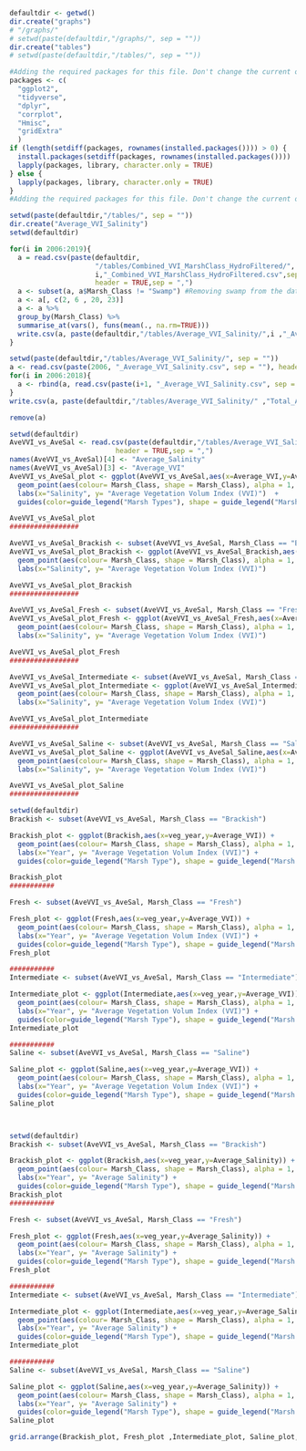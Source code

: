 ```{r}
defaultdir <- getwd()
dir.create("graphs")
# "/graphs/"
# setwd(paste(defaultdir,"/graphs/", sep = ""))
dir.create("tables")
# setwd(paste(defaultdir,"/tables/", sep = ""))


```

```{r, loading packages, include=TRUE, echo=FALSE}
#Adding the required packages for this file. Don't change the current order, and add new packages to the first.
packages <- c(
  "ggplot2", 
  "tidyverse", 
  "dplyr",
  "corrplot",
  "Hmisc", 
  "gridExtra"
  ) 
if (length(setdiff(packages, rownames(installed.packages()))) > 0) {
  install.packages(setdiff(packages, rownames(installed.packages())))
  lapply(packages, library, character.only = TRUE)
} else {
  lapply(packages, library, character.only = TRUE)
}
#Adding the required packages for this file. Don't change the current order, and add new packages to the first.

```


```{r}
setwd(paste(defaultdir,"/tables/", sep = ""))
dir.create("Average_VVI_Salinity")
setwd(defaultdir)

for(i in 2006:2019){
  a = read.csv(paste(defaultdir, 
                     "/tables/Combined_VVI_MarshClass_HydroFiltered/", 
                     i,"_Combined_VVI_MarshClass_HydroFiltered.csv",sep=""),
                     header = TRUE,sep = ",") 
  a <- subset(a, a$Marsh_Class != "Swamp") #Removing swamp from the dataaset, casuse there are no data for swamp.
  a <- a[, c(2, 6 , 20, 23)]
  a <- a %>%
  group_by(Marsh_Class) %>%
  summarise_at(vars(), funs(mean(., na.rm=TRUE))) 
  write.csv(a, paste(defaultdir,"/tables/Average_VVI_Salinity/",i ,"_Average_VVI_Salinity.csv",sep=""), row.names = FALSE)
}

setwd(paste(defaultdir,"/tables/Average_VVI_Salinity/", sep = ""))
a <- read.csv(paste(2006, "_Average_VVI_Salinity.csv", sep = ""), header = TRUE,sep = ",")
for(i in 2006:2018){
  a <- rbind(a, read.csv(paste(i+1, "_Average_VVI_Salinity.csv", sep = ""), header = TRUE,sep = ","))
}
write.csv(a, paste(defaultdir,"/tables/Average_VVI_Salinity/" ,"Total_Average_VVI_Salinit.csv",sep=""), row.names = FALSE)

remove(a)
```




```{r}
setwd(defaultdir)
AveVVI_vs_AveSal <- read.csv(paste(defaultdir,"/tables/Average_VVI_Salinity/", "Total_Average_VVI_Salinit.csv",sep=""),
                          header = TRUE,sep = ",")
names(AveVVI_vs_AveSal)[4] <- "Average_Salinity"
names(AveVVI_vs_AveSal)[3] <- "Average_VVI"
AveVVI_vs_AveSal_plot <- ggplot(AveVVI_vs_AveSal,aes(x=Average_VVI,y=Average_Salinity)) +
  geom_point(aes(colour= Marsh_Class, shape = Marsh_Class), alpha = 1, size = 3) + 
  labs(x="Salinity", y= "Average Vegetation Volum Index (VVI)")  + 
  guides(color=guide_legend("Marsh Types"), shape = guide_legend("Marsh Types"))

AveVVI_vs_AveSal_plot
#################

AveVVI_vs_AveSal_Brackish <- subset(AveVVI_vs_AveSal, Marsh_Class == "Brackish")
AveVVI_vs_AveSal_plot_Brackish <- ggplot(AveVVI_vs_AveSal_Brackish,aes(x=Average_VVI,y=Average_Salinity)) +
  geom_point(aes(colour= Marsh_Class, shape = Marsh_Class), alpha = 1, size = 3) + 
  labs(x="Salinity", y= "Average Vegetation Volum Index (VVI)") 

AveVVI_vs_AveSal_plot_Brackish
#################

AveVVI_vs_AveSal_Fresh <- subset(AveVVI_vs_AveSal, Marsh_Class == "Fresh")
AveVVI_vs_AveSal_plot_Fresh <- ggplot(AveVVI_vs_AveSal_Fresh,aes(x=Average_VVI,y=Average_Salinity)) +
  geom_point(aes(colour= Marsh_Class, shape = Marsh_Class), alpha = 1, size = 3) + 
  labs(x="Salinity", y= "Average Vegetation Volum Index (VVI)") 

AveVVI_vs_AveSal_plot_Fresh
#################

AveVVI_vs_AveSal_Intermediate <- subset(AveVVI_vs_AveSal, Marsh_Class == "Intermediate")
AveVVI_vs_AveSal_plot_Intermediate <- ggplot(AveVVI_vs_AveSal_Intermediate,aes(x=Average_VVI,y=Average_Salinity)) +
  geom_point(aes(colour= Marsh_Class, shape = Marsh_Class), alpha = 1, size = 3) + 
  labs(x="Salinity", y= "Average Vegetation Volum Index (VVI)") 

AveVVI_vs_AveSal_plot_Intermediate
#################

AveVVI_vs_AveSal_Saline <- subset(AveVVI_vs_AveSal, Marsh_Class == "Saline")
AveVVI_vs_AveSal_plot_Saline <- ggplot(AveVVI_vs_AveSal_Saline,aes(x=Average_VVI,y=Average_Salinity)) +
  geom_point(aes(colour= Marsh_Class, shape = Marsh_Class), alpha = 1, size = 3) + 
  labs(x="Salinity", y= "Average Vegetation Volum Index (VVI)") 

AveVVI_vs_AveSal_plot_Saline
#################


```

```{r}
setwd(defaultdir)
Brackish <- subset(AveVVI_vs_AveSal, Marsh_Class == "Brackish")

Brackish_plot <- ggplot(Brackish,aes(x=veg_year,y=Average_VVI)) +
  geom_point(aes(colour= Marsh_Class, shape = Marsh_Class), alpha = 1, size = 3) + 
  labs(x="Year", y= "Average Vegetation Volum Index (VVI)") + 
  guides(color=guide_legend("Marsh Type"), shape = guide_legend("Marsh Type"))

Brackish_plot
###########

Fresh <- subset(AveVVI_vs_AveSal, Marsh_Class == "Fresh")

Fresh_plot <- ggplot(Fresh,aes(x=veg_year,y=Average_VVI)) +
  geom_point(aes(colour= Marsh_Class, shape = Marsh_Class), alpha = 1, size = 3) + 
  labs(x="Year", y= "Average Vegetation Volum Index (VVI)") + 
  guides(color=guide_legend("Marsh Type"), shape = guide_legend("Marsh Type"))
Fresh_plot

###########
Intermediate <- subset(AveVVI_vs_AveSal, Marsh_Class == "Intermediate")

Intermediate_plot <- ggplot(Intermediate,aes(x=veg_year,y=Average_VVI)) +
  geom_point(aes(colour= Marsh_Class, shape = Marsh_Class), alpha = 1, size = 3) + 
  labs(x="Year", y= "Average Vegetation Volum Index (VVI)") + 
  guides(color=guide_legend("Marsh Type"), shape = guide_legend("Marsh Type"))
Intermediate_plot

###########
Saline <- subset(AveVVI_vs_AveSal, Marsh_Class == "Saline")

Saline_plot <- ggplot(Saline,aes(x=veg_year,y=Average_VVI)) +
  geom_point(aes(colour= Marsh_Class, shape = Marsh_Class), alpha = 1, size = 3) + 
  labs(x="Year", y= "Average Vegetation Volum Index (VVI)") + 
  guides(color=guide_legend("Marsh Type"), shape = guide_legend("Marsh Type"))
Saline_plot




```

```{r}
setwd(defaultdir)
Brackish <- subset(AveVVI_vs_AveSal, Marsh_Class == "Brackish")

Brackish_plot <- ggplot(Brackish,aes(x=veg_year,y=Average_Salinity)) +
  geom_point(aes(colour= Marsh_Class, shape = Marsh_Class), alpha = 1, size = 3) + 
  labs(x="Year", y= "Average Salinity") + 
  guides(color=guide_legend("Marsh Type"), shape = guide_legend("Marsh Type"))
Brackish_plot
###########

Fresh <- subset(AveVVI_vs_AveSal, Marsh_Class == "Fresh")

Fresh_plot <- ggplot(Fresh,aes(x=veg_year,y=Average_Salinity)) +
  geom_point(aes(colour= Marsh_Class, shape = Marsh_Class), alpha = 1, size = 3) + 
  labs(x="Year", y= "Average Salinity") + 
  guides(color=guide_legend("Marsh Type"), shape = guide_legend("Marsh Type"))
Fresh_plot

###########
Intermediate <- subset(AveVVI_vs_AveSal, Marsh_Class == "Intermediate")

Intermediate_plot <- ggplot(Intermediate,aes(x=veg_year,y=Average_Salinity)) +
  geom_point(aes(colour= Marsh_Class, shape = Marsh_Class), alpha = 1, size = 3) + 
  labs(x="Year", y= "Average Salinity") + 
  guides(color=guide_legend("Marsh Type"), shape = guide_legend("Marsh Type"))
Intermediate_plot

###########
Saline <- subset(AveVVI_vs_AveSal, Marsh_Class == "Saline")

Saline_plot <- ggplot(Saline,aes(x=veg_year,y=Average_Salinity)) +
  geom_point(aes(colour= Marsh_Class, shape = Marsh_Class), alpha = 1, size = 3) + 
  labs(x="Year", y= "Average Salinity") + 
  guides(color=guide_legend("Marsh Type"), shape = guide_legend("Marsh Type"))
Saline_plot

grid.arrange(Brackish_plot, Fresh_plot ,Intermediate_plot, Saline_plot, nrow = 2)
```

